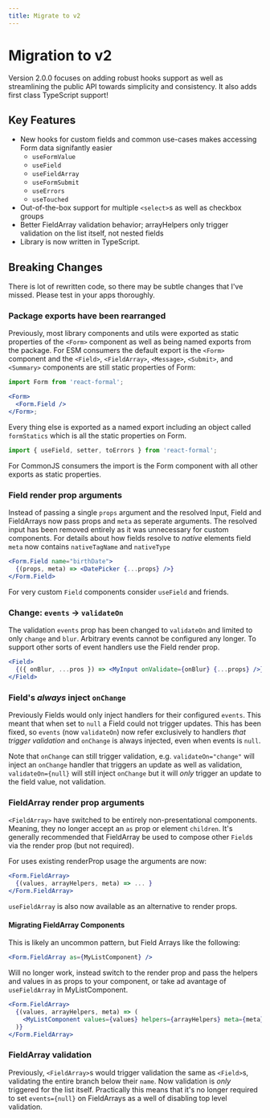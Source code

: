 ```yaml
---
title: Migrate to v2
---
```


# Migration to v2

Version 2.0.0 focuses on adding robust hooks support as well as streamlining the public
API towards simplicity and consistency. It also adds first class TypeScript support!

## Key Features

- New hooks for custom fields and common use-cases makes accessing Form data signifantly easier
  - `useFormValue`
  - `useField`
  - `useFieldArray`
  - `useFormSubmit`
  - `useErrors`
  - `useTouched`
- Out-of-the-box support for multiple `<select>`s as well as checkbox groups
- Better FieldArray validation behavior; arrayHelpers only trigger validation on the list itself, not nested fields
- Library is now written in TypeScript.

## Breaking Changes

There is lot of rewritten code, so there may be subtle changes that I've missed. Please
test in your apps thoroughly.

### Package exports have been rearranged

Previously, most library components and utils were exported as static properties
of the `<Form>` component as well as being named exports from the package. For
ESM consumers the default export is the `<Form>` component and
the `<Field>`, `<FieldArray>`, `<Message>`, `<Submit>`, and `<Summary>` components
are still static properties of Form:

```jsx static
import Form from 'react-formal';

<Form>
  <Form.Field />
</Form>;
```

Every thing else is exported as a named export including an object called `formStatics`
which is all the static properties on Form.

```jsx static
import { useField, setter, toErrors } from 'react-formal';
```

For CommonJS consumers the import is the Form component with all other exports as static properties.

### Field render prop arguments

Instead of passing a single `props` argument and the resolved Input, Field and FieldArrays
now pass props and `meta` as seperate arguments. The resolved input has been removed
entirely as it was unnecessary for custom components. For details about how fields
resolve to _native_ elements field `meta` now contains `nativeTagName` and `nativeType`

```jsx static
<Form.Field name="birthDate">
  {(props, meta) => <DatePicker {...props} />}
</Form.Field>
```

For very custom `Field` components consider `useField` and friends.

### Change: `events` -> `validateOn`

The validation `events` prop has been changed to `validateOn` and limited to only `change` and `blur`.
Arbitrary events cannot be configured any longer. To support other sorts of event
handlers use the Field render prop.

```jsx
<Field>
  {({ onBlur, ...pros }) => <MyInput onValidate={onBlur} {...props} />}
</Field>
```

### Field's _always_ inject `onChange`

Previously Fields would only inject handlers for their configured `events`. This
meant that when set to `null` a Field could not trigger updates. This has been fixed, so
`events` (now `validateOn`) now refer exclusively to handlers _that trigger validation_ and `onChange` is always
injected, even when events is `null`.

Note that `onChange` can still trigger validation, e.g.
`validateOn="change"` will inject an `onChange` handler that triggers an update as well as validation,
`validateOn={null}` will still inject `onChange` but it will _only_ trigger an update
to the field value, not validation.

### FieldArray render prop arguments

`<FieldArray>` have switched to be entirely non-presentational components. Meaning,
they no longer accept an `as` prop or element `children`. It's generally recommended
that FieldArray be used to compose other `Field`s via the render prop (but not required).

For uses existing renderProp usage the arguments are now:

```jsx static
<Form.FieldArray>
  {(values, arrayHelpers, meta) => ... }
</Form.FieldArray>
```

`useFieldArray` is also now available as an alternative to render props.

#### Migrating FieldArray Components

This is likely an uncommon pattern, but Field Arrays like the following:

```jsx
<Form.FieldArray as={MyListComponent} />
```

Will no longer work, instead switch to the render prop and pass the helpers and values
in as props to your component, or take ad avantage of `useFieldArray` in MyListComponent.

```jsx
<Form.FieldArray>
  {(values, arrayHelpers, meta) => (
    <MyListComponent values={values} helpers={arrayHelpers} meta={meta} />
  )}
</Form.FieldArray>
```

### FieldArray validation

Previously, `<FieldArray>`s would trigger validation the same as `<Field>`s, validating
the entire branch below their `name`. Now validation is _only_ triggered for the list itself.
Practically this means that it's no longer required to set `events={null}` on FieldArrays as a well
of disabling top level validation.

